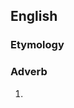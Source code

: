 ==English==

===Etymology===
{{suffix|en|marvelous|ly}}

===Adverb===
{{en-adv}}

# {{alt form|marvellously|lang=en}}